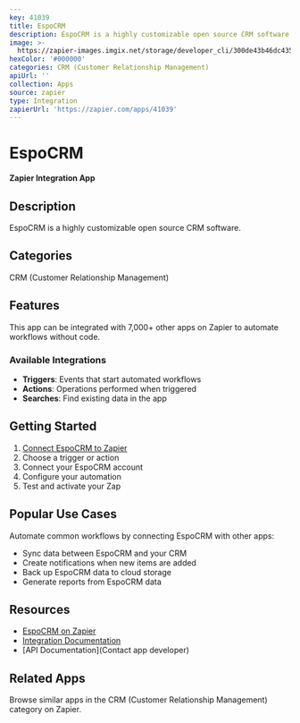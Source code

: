 ```yaml
---
key: 41039
title: EspoCRM
description: EspoCRM is a highly customizable open source CRM software.
image: >-
  https://zapier-images.imgix.net/storage/developer_cli/300de43b46dc43565ee34d3a7c6b021a.png?auto=format%2Ccompress&ixlib=python-3.0.0&q=50
hexColor: '#000000'
categories: CRM (Customer Relationship Management)
apiUrl: ''
collection: Apps
source: zapier
type: Integration
zapierUrl: 'https://zapier.com/apps/41039'
---
```

# EspoCRM

**Zapier Integration App**

## Description

EspoCRM is a highly customizable open source CRM software.

## Categories

CRM (Customer Relationship Management)

## Features

This app can be integrated with 7,000+ other apps on Zapier to automate workflows without code.

### Available Integrations

- **Triggers**: Events that start automated workflows
- **Actions**: Operations performed when triggered
- **Searches**: Find existing data in the app

## Getting Started

1. [Connect EspoCRM to Zapier](https://zapier.com/apps/41039)
2. Choose a trigger or action
3. Connect your EspoCRM account
4. Configure your automation
5. Test and activate your Zap

## Popular Use Cases

Automate common workflows by connecting EspoCRM with other apps:

- Sync data between EspoCRM and your CRM
- Create notifications when new items are added
- Back up EspoCRM data to cloud storage
- Generate reports from EspoCRM data

## Resources

- [EspoCRM on Zapier](https://zapier.com/apps/41039)
- [Integration Documentation](https://zapier.com/apps/41039/integrations)
- [API Documentation](Contact app developer)

## Related Apps

Browse similar apps in the CRM (Customer Relationship Management) category on Zapier.
